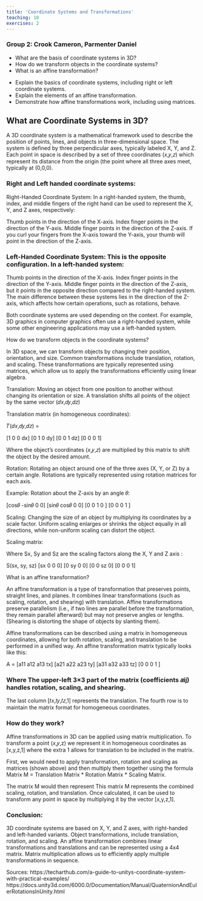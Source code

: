 ```yaml
---
title: 'Coordinate Systems and Transformations'
teaching: 10
exercises: 2
---
```



### Group 2: Crook Cameron, Parmenter Daniel

:::::::::::::::::::::::::::::::::::::: questions 

- What are the basis of coordinate systems in 3D?
- How do we transform objects in the coordinate systems?
- What is an affine transformation?

::::::::::::::::::::::::::::::::::::::::::::::::

::::::::::::::::::::::::::::::::::::: objectives

- Explain the basics of coordinate systems, including right or left
coordinate systems.
- Explain the elements of an affine transformation.
- Demonstrate how affine transformations work, including using matrices.

::::::::::::::::::::::::::::::::::::::::::::::::


## What are Coordinate Systems in 3D?
A 3D coordinate system is a mathematical framework used to describe the position of points, lines, and objects in three-dimensional space. The system is defined by three perpendicular axes, typically labeled X, Y, and Z. Each point in space is described by a set of three coordinates (𝑥,𝑦,𝑧) which represent its distance from the origin (the point where all three axes meet, typically at (0,0,0).


### Right and Left handed coordinate systems:

Right-Handed Coordinate System: In a right-handed system, the thumb, index, and middle fingers of the right hand can be used to represent the X, Y, and Z axes, respectively:

Thumb points in the direction of the X-axis.
Index finger points in the direction of the Y-axis.
Middle finger points in the direction of the Z-axis.
If you curl your fingers from the X-axis toward the Y-axis, your thumb will point in the direction of the Z-axis.

### Left-Handed Coordinate System: This is the opposite configuration. In a left-handed system:

Thumb points in the direction of the X-axis.
Index finger points in the direction of the Y-axis.
Middle finger points in the direction of the Z-axis, but it points in the opposite direction compared to the right-handed system.
The main difference between these systems lies in the direction of the Z-axis, which affects how certain operations, such as rotations, behave.

Both coordinate systems are used depending on the context. For example, 3D graphics in computer graphics often use a right-handed system, while some other engineering applications may use a left-handed system.

How do we transform objects in the coordinate systems?

In 3D space, we can transform objects by changing their position, orientation, and size. Common transformations include translation, rotation, and scaling. These transformations are typically represented using matrices, which allow us to apply the transformations efficiently using linear algebra.

Translation: Moving an object from one position to another without changing its orientation or size. A translation shifts all points of the object by the same vector (𝑑𝑥,𝑑𝑦,𝑑𝑧)

Translation matrix (in homogeneous coordinates):

𝑇(𝑑𝑥,𝑑𝑦,𝑑𝑧) = 

[1 0 0 dx]
[0 1 0 dy]
[0 0 1 dz]
[0 0 0 1]

Where the object’s coordinates (𝑥,𝑦,𝑧) are multiplied by this matrix to shift the object by the desired amount.

Rotation: Rotating an object around one of the three axes (X, Y, or Z) by a certain angle. Rotations are typically represented using rotation matrices for each axis.

Example: Rotation about the Z-axis by an angle 𝜃:

[cos𝜃 -sin𝜃 0 0]
[sin𝜃 cos𝜃  0 0]
[0   0   1   0 ]
[0   0   0   1 ]

Scaling: Changing the size of an object by multiplying its coordinates by a scale factor. Uniform scaling enlarges or shrinks the object equally in all directions, while non-uniform scaling can distort the object.

Scaling matrix: 

Where Sx, Sy and Sz are the scaling factors along the X, Y and Z axis : 

S(sx, sy, sz)
[sx 0 0 0]
[0 sy 0 0]
[0 0 sz 0]
[0 0  0 1]

What is an affine transformation?

An affine transformation is a type of transformation that preserves points, straight lines, and planes. It combines linear transformations (such as scaling, rotation, and shearing) with translation. Affine transformations preserve parallelism (i.e., if two lines are parallel before the transformation, they remain parallel afterward) but may not preserve angles or lengths.
(Shearing is distorting the shape of objects by slanting them).

Affine transformations can be described using a matrix in homogeneous coordinates, allowing for both rotation, scaling, and translation to be performed in a unified way. An affine transformation matrix typically looks like this:

A = 
[a11 a12 a13 tx]
[a21 a22 a23 ty]
[a31 a32 a33 tz]
[0   0   0   1 ]

### Where The upper-left 3×3 part of the matrix (coefficients 𝑎ij) handles rotation, scaling, and shearing.
The last column [𝑡𝑥,𝑡𝑦,𝑡𝑧,1] represents the translation.
The fourth row is to maintain the matrix format for homogeneous coordinates.

### How do they work?
Affine transformations in 3D can be applied using matrix multiplication. To transform a point (𝑥,𝑦,z) we represent it in homogeneous coordinates as [x,y,z,1] where the extra 1 allows for translation to be included in the matrix.

First, we would need to apply transformation, rotation and scaling as matrices (shown above) and then multiply them together using the formula Matrix M = Translation Matrix * Rotation Matrix * Scaling Matrix.

The matrix M would then represent This matrix M represents the combined scaling, rotation, and translation. Once calculated, it can be used to transform any point in space by multiplying it by the vector [x,y,z,1].

### Conclusion:

3D coordinate systems are based on X, Y, and Z axes, with right-handed and left-handed variants.
Object transformations, include translation, rotation, and scaling.
An affine transformation combines linear transformations and translations and can be represented using a 4x4 matrix.
Matrix multiplication allows us to efficiently apply multiple transformations in sequence.

Sources:
https://techarthub.com/a-guide-to-unitys-coordinate-system-with-practical-examples/ 
https://docs.unity3d.com/6000.0/Documentation/Manual/QuaternionAndEulerRotationsInUnity.html



